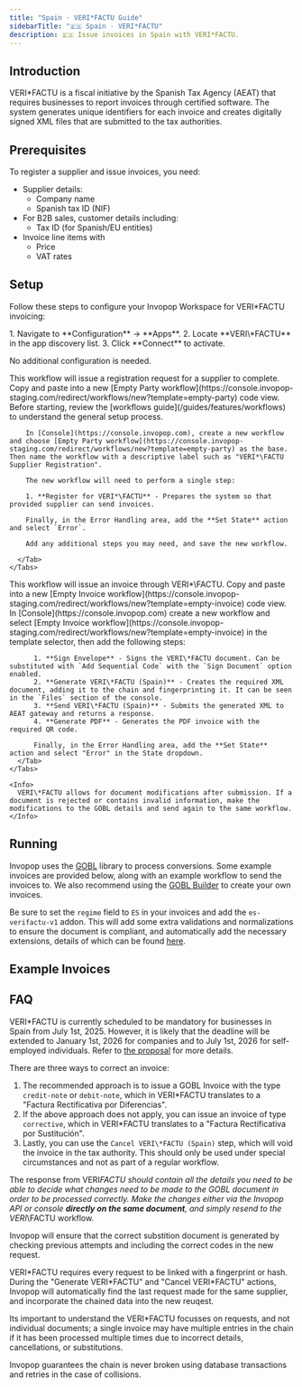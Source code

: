 ```yaml
---
title: "Spain · VERI*FACTU Guide"
sidebarTitle: "🇪🇸 Spain · VERI*FACTU"
description: 🇪🇸 Issue invoices in Spain with VERI*FACTU.
---
```



## Introduction

VERI\*FACTU is a fiscal initiative by the Spanish Tax Agency (AEAT) that requires businesses to report invoices through certified software. The system generates unique identifiers for each invoice and creates digitally signed XML files that are submitted to the tax authorities.

## Prerequisites

To register a supplier and issue invoices, you need:

- Supplier details:
  - Company name
  - Spanish tax ID (NIF)
- For B2B sales, customer details including:
  - Tax ID (for Spanish/EU entities)
- Invoice line items with
  - Price
  - VAT rates

## Setup

Follow these steps to configure your Invopop Workspace for VERI\*FACTU invoicing:

<Steps>

  <Step title="Connect the VERI*FACTU app">
  1. Navigate to **Configuration** → **Apps**.
  2. Locate **VERI\*FACTU** in the app discovery list.
  3. Click **Connect** to activate.

  No additional configuration is needed.
  </Step>

  <Step title="Configure the supplier registration workflow">
    <Tabs>
      <Tab title="Template">
        <Card iconType="duotone" title="VERI*FACTU supplier registration workflow" icon="code-branch" href="https://console.invopop-staging.com/redirect/workflows/new?template=es-verifactu-supplier-registration" cta="Select a workspace to use this template">
        This workflow will issue a registration request for a supplier to complete.
        </Card>
      </Tab>
      <Tab title="Code">
        Copy and paste into a new [Empty Party workflow](https://console.invopop-staging.com/redirect/workflows/new?template=empty-party) code view.
        <SupplierRegistration />
      </Tab>
      <Tab title="Build from scratch">
        Before starting, review the [workflows guide](/guides/features/workflows) to understand the general setup process.

        In [Console](https://console.invopop.com), create a new workflow and choose [Empty Party workflow](https://console.invopop-staging.com/redirect/workflows/new?template=empty-party) as the base. Then name the workflow with a descriptive label such as "VERI*\FACTU Supplier Registration".

        The new workflow will need to perform a single step:

        1. **Register for VERI*\FACTU** - Prepares the system so that provided supplier can send invoices.

        Finally, in the Error Handling area, add the **Set State** action and select `Error`.

        Add any additional steps you may need, and save the new workflow.

      </Tab>
    </Tabs>
  </Step>



  <Step title="Configure invoice workflow">
    <Tabs>
      <Tab title="Template">
        <Card iconType="duotone" title="VERI*FACTU invoice workflow" icon="code-branch" href="https://console.invopop-staging.com/redirect/workflows/new?template=es-verifactu-invoice" cta="Select a workspace to use this template">
          This workflow will issue an invoice through VERI*\FACTU.
        </Card>
      </Tab>
      <Tab title="Code">
        Copy and paste into a new [Empty Invoice workflow](https://console.invopop-staging.com/redirect/workflows/new?template=empty-invoice) code view.
        <WorkflowExample />
      </Tab>
      <Tab title="Build from scratch">
        In [Console](https://console.invopop.com) create a new workflow and select [Empty Invoice workflow](https://console.invopop-staging.com/redirect/workflows/new?template=empty-invoice) in the template selector, then add the following steps:

          1. **Sign Envelope** - Signs the VERI\*FACTU document. Can be substituted with `Add Sequential Code` with the `Sign Document` option enabled.
          2. **Generate VERI\*FACTU (Spain)** - Creates the required XML document, adding it to the chain and fingerprinting it. It can be seen in the `Files` section of the console.
          3. **Send VERI\*FACTU (Spain)** - Submits the generated XML to AEAT gateway and returns a response.
          4. **Generate PDF** - Generates the PDF invoice with the required QR code.

          Finally, in the Error Handling area, add the **Set State** action and select "Error" in the State dropdown.
      </Tab>
    </Tabs>
    
    <Info>
      VERI\*FACTU allows for document modifications after submission. If a document is rejected or contains invalid information, make the modifications to the GOBL details and send again to the same workflow.
    </Info>
  </Step>
</Steps>

## Running

Invopop uses the [GOBL](https://gobl.org) library to process conversions. Some example invoices are provided below, along with an example workflow to send the invoices to. We also recommend using the [GOBL Builder](https://build.gobl.org) to create your own invoices.

Be sure to set the `regime` field to `ES` in your invoices and add the `es-verifactu-v1` addon. This will add some extra validations and normalizations to ensure the document is compliant, and automatically add the necessary extensions, details of which can be found [here](https://github.com/invopop/gobl.verifactu/?tab=readme-ov-file#tax-extensions).

## Example Invoices

<AccordionGroup>
<Accordion title="B2C Standard Invoice">
	<B2CInvoice />
</Accordion>
<Accordion title="B2B Standard Invoice">
	<B2BInvoice />
</Accordion>
</AccordionGroup>

## FAQ

<AccordionGroup>
<Accordion title="Is VERI*FACTU compliance mandatory in Spain?">

VERI\*FACTU is currently scheduled to be mandatory for businesses in Spain from July 1st, 2025. However, it is likely that the deadline will be extended to January 1st, 2026 for companies and to July 1st, 2026 for self-employed individuals. Refer to [the proposal](https://www.hacienda.gob.es/SGT/NormativaDoctrina/Proyectos/04112024-Verifactu-Consulta-Publica-Previa.pdf) for more details.

</Accordion>
<Accordion title="How can I correct an invoice?">

There are three ways to correct an invoice:

1. The recommended approach is to issue a GOBL Invoice with the type `credit-note` or `debit-note`, which in VERI\*FACTU translates to a "Factura Rectificativa por Diferencias".
2. If the above approach does not apply, you can issue an invoice of type `corrective`, which in VERI\*FACTU translates to a "Factura Rectificativa por Sustitución".
3. Lastly, you can use the `Cancel VERI\*FACTU (Spain)` step, which will void the invoice in the tax authority. This should only be used under special circumstances and not as part of a regular workflow.

</Accordion>
<Accordion title="What should I do if an invoice is rejected by VERI*FACTU?">

The response from VERI*FACTU should contain all the details you need to be able to decide what changes need to be made to the GOBL document in order to be processed correctly. Make the changes either via the Invopop API or console **directly on the same document**, and simply resend to the VERI*\FACTU workflow.

Invopop will ensure that the correct substition document is generated by checking previous attempts and including the correct codes in the new request.
</Accordion>

<Accordion title="What is the VERI*FACTU chain?">

VERI\*FACTU requires every request to be linked with a fingerprint or hash. During the "Generate VERI\*FACTU" and "Cancel VERI\*FACTU" actions, Invopop will automatically find the last request made for the same supplier, and incorporate the chained data into the new reuqest.

Its important to understand the VERI\*FACTU focusses on requests, and not individual documents; a single invoice may have multiple entries in the chain if it has been processed multiple times due to incorrect details, cancellations, or substitutions.

Invopop guarantees the chain is never broken using database transactions and retries in the case of collisions.

</Accordion>

</AccordionGroup>
